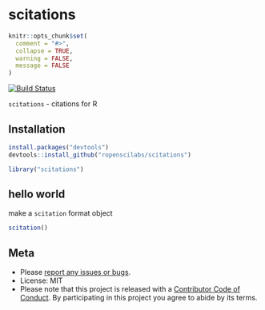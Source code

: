 scitations
==========

```r
knitr::opts_chunk$set(
  comment = "#>",
  collapse = TRUE,
  warning = FALSE,
  message = FALSE
)
```

[![Build Status](https://api.travis-ci.org/ropenscilabs/scitations.png)](https://travis-ci.org/ropenscilabs/scitations)

`scitations` - citations for R

## Installation

```r
install.packages("devtools")
devtools::install_github("ropenscilabs/scitations")
```

```r
library("scitations")
```

## hello world

make a `scitation` format object

```r
scitation()
```

## Meta

* Please [report any issues or bugs](https://github.com/ropenscilabs/scitations/issues).
* License: MIT
* Please note that this project is released with a [Contributor Code of Conduct](CONDUCT.md). By participating in this project you agree to abide by its terms.
